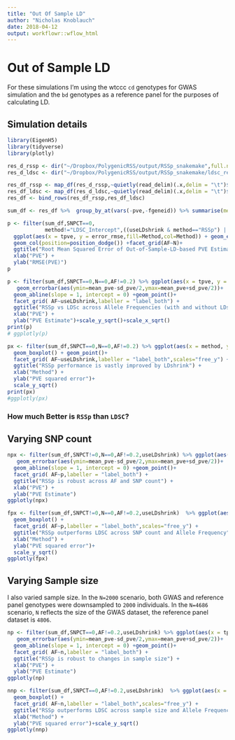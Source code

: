```yaml
---
title: "Out Of Sample LD"
author: "Nicholas Knoblauch"
date: 2018-04-12
output: workflowr::wflow_html
---
```


# Out of Sample LD

For these simulations I'm using the wtccc `cd` genotypes for GWAS simulation and the `bd` genotypes as a reference panel for the purposes of calculating LD.  

##  Simulation details




```r
library(EigenH5)
library(tidyverse)
library(plotly)
```



```r
res_d_rssp <- dir("~/Dropbox/PolygenicRSS/output/RSSp_snakemake",full.names = T,pattern="SNP")
res_d_ldsc <- dir("~/Dropbox/PolygenicRSS/output/RSSp_snakemake/ldsc_res/",pattern="cd",full.names = T)

res_df_rssp <- map_df(res_d_rssp,~quietly(read_delim)(.x,delim = "\t")$result %>% mutate(chrom=as.character(chrom),method="RSSp",useLDetect=as.character(useLDetect))) %>% filter(!is.na(simulation),!is.na(useLDshrink)) %>% filter(scenario == "SmallvPVE", dataset == "cd", panel_dataset == "bd",chrom=="1-22",simulation=="gwas",!is.na(chrom),!is.na(AF)) %>% select(-ends_with("bound"),-sigu,-lnZ,-bias,-tbias,-optim,-useGradient,-log_params,-message,-convergence)
res_df_ldsc <- map_df(res_d_ldsc,~quietly(read_delim)(.x,delim = "\t")$result %>% mutate(Intercept=as.character(Intercept),chrom=as.character(chrom),method=ifelse(useIntercept,"LDSC_Intercept","LDSC_noIntercept"),useLDetect=as.character(useLDetect))) %>% filter(scenario == "SmallvPVE", dataset == "cd", panel_dataset == "bd",chrom=="1-22",simulation=="gwas",!is.na(chrom),!is.na(AF))%>% select(-Lambda_GC,-Mean_Chi_2,-Total_time_elapsed,-Intercept)
res_df <- bind_rows(res_df_rssp,res_df_ldsc)

sum_df <- res_df %>%  group_by_at(vars(-pve,-fgeneid)) %>% summarise(mean_pve=mean(pve),sd_pve=sd(pve),error_pve=mean((pve-tpve)^2),error_sd=sd((pve-tpve)/tpve),rel_error_pve=mean(((pve-tpve)/tpve)^2)) %>% ungroup() %>% mutate(error_rmse=sqrt(error_pve))
```




```r
p <- filter(sum_df,SNPCT==0,
            method!="LDSC_Intercept",((useLDshrink & method=="RSSp") | (!useLDshrink & method !="RSSp")))  %>% mutate(Method=gsub("(_.+)","",method)) %>% 
  ggplot(aes(x = tpve, y = error_rmse,fill=Method,col=Method)) + geom_errorbar(aes(ymin=error_rmse,ymax=error_rmse+error_sd/2),position=position_dodge())+ 
  geom_col(position=position_dodge()) +facet_grid(AF~N)+
  ggtitle("Root Mean Squared Error of Out-of-Sample-LD-based PVE Estimates","10 replicates per PVE value") +
  xlab("PVE") + 
  ylab("RMSE(PVE)")
p
```



```r
p <- filter(sum_df,SNPCT==0,N==0,AF!=0.2) %>% ggplot(aes(x = tpve, y = mean_pve,col=method)) +
   geom_errorbar(aes(ymin=mean_pve-sd_pve/2,ymax=mean_pve+sd_pve/2))+
  geom_abline(slope = 1, intercept = 0) +geom_point()+
  facet_grid( AF~useLDshrink,labeller = "label_both") +
  ggtitle("RSSp vs LDSc across Allele Frequencies (with and without LDshrink)") +
  xlab("PVE") + 
  ylab("PVE Estimate")+scale_y_sqrt()+scale_x_sqrt()
print(p)
# ggplotly(p)
```


```r
px <- filter(sum_df,SNPCT==0,N==0,AF!=0.2) %>% ggplot(aes(x = method, y = error_pve,fill=method)) +
  geom_boxplot() + geom_point()+
  facet_grid( AF~useLDshrink,labeller = "label_both",scales="free_y") +
  ggtitle("RSSp performance is vastly improved by LDshrink") +
  xlab("Method") + 
  ylab("PVE squared error")+
  scale_y_sqrt()
print(px)
#ggplotly(px)
```

### How much Better is `RSSp` than `LDSC`?





## Varying SNP count


```r
npx <- filter(sum_df,SNPCT!=0,N==0,AF!=0.2,useLDshrink) %>% ggplot(aes(x = tpve, y = mean_pve,col=method)) +
   geom_errorbar(aes(ymin=mean_pve-sd_pve/2,ymax=mean_pve+sd_pve/2))+
  geom_abline(slope = 1, intercept = 0) +geom_point()+
  facet_grid( AF~p,labeller = "label_both") +
  ggtitle("RSSp is robust across AF and SNP count") +
  xlab("PVE") + 
  ylab("PVE Estimate")
ggplotly(npx)
```


```r
fpx <- filter(sum_df,SNPCT!=0,N==0,AF!=0.2,useLDshrink)  %>% ggplot(aes(x = method, y = error_pve,fill=method)) +
  geom_boxplot() + 
  facet_grid( AF~p,labeller = "label_both",scales="free_y") +
  ggtitle("RSSp outperforms LDSC across SNP count and Allele Frequency") +
  xlab("Method") + 
  ylab("PVE squared error")+
  scale_y_sqrt()
ggplotly(fpx)
```


## Varying Sample size

I also varied sample size.  In the `N=2000` scenario, both GWAS and reference panel genotypes were downsampled to `2000` individuals.  In the `N=4686` scenario, `N` reflects the size of the GWAS dataset, the reference panel dataset is `4806`.

```r

np <- filter(sum_df,SNPCT==0,AF!=0.2,useLDshrink) %>% ggplot(aes(x = tpve, y = mean_pve,col=method)) +
   geom_errorbar(aes(ymin=mean_pve-sd_pve/2,ymax=mean_pve+sd_pve/2))+
  geom_abline(slope = 1, intercept = 0) +geom_point()+
  facet_grid( AF~n,labeller = "label_both") +
  ggtitle("RSSp is robust to changes in sample size") +
  xlab("PVE") + 
  ylab("PVE Estimate")
ggplotly(np)
```


```r
nnp <- filter(sum_df,SNPCT==0,AF!=0.2,useLDshrink)  %>% ggplot(aes(x = method, y = error_pve,fill=method)) +
  geom_boxplot() + 
  facet_grid( AF~n,labeller = "label_both",scales="free_y") +
  ggtitle("RSSp outperforms LDSC across sample size and Allele Frequency") +
  xlab("Method") + 
  ylab("PVE squared error")+scale_y_sqrt()
ggplotly(nnp)
```
